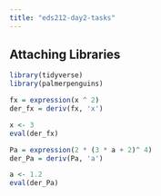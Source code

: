 ```yaml
---
title: "eds212-day2-tasks"
---
```


## Attaching Libraries

```r
library(tidyverse)
library(palmerpenguins)
```

```r
fx = expression(x ^ 2)
der_fx = deriv(fx, 'x')
```

```r
x <- 3
eval(der_fx)
```

```r
Pa = expression(2 * (3 * a + 2)^ 4)
der_Pa = deriv(Pa, 'a')
```

```r
a <- 1.2
eval(der_Pa)
```
